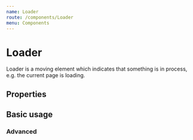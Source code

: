 ```yaml
---
name: Loader
route: /components/Loader
menu: Components
---
```




# Loader

Loader is a moving element which indicates that something is in process, e.g. the current page is loading.

## Properties
<Props of={Loader} />

## Basic usage
<Loader />

### Advanced

<Playground>
  <Loader color="accentDark" duration="turtle" size="xxl" inlineBlock />
  <Loader color="complementaryDark" inlineBlock />
</Playground>
